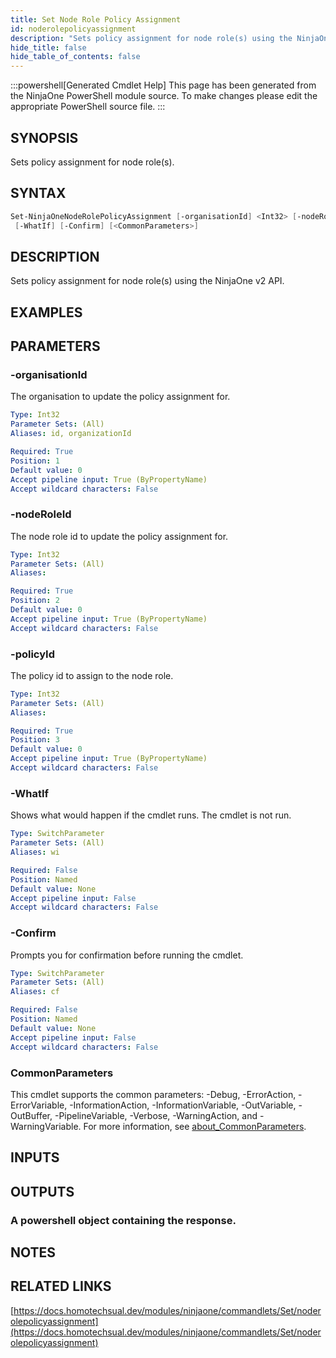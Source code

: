```yaml
---
title: Set Node Role Policy Assignment
id: noderolepolicyassignment
description: "Sets policy assignment for node role(s) using the NinjaOne v2 API."
hide_title: false
hide_table_of_contents: false
---
```


:::powershell[Generated Cmdlet Help]
This page has been generated from the NinjaOne PowerShell module source. To make changes please edit the appropriate PowerShell source file.
:::

## SYNOPSIS

Sets policy assignment for node role(s).

## SYNTAX

```powershell
Set-NinjaOneNodeRolePolicyAssignment [-organisationId] <Int32> [-nodeRoleId] <Int32> [-policyId] <Int32>
 [-WhatIf] [-Confirm] [<CommonParameters>]
```

## DESCRIPTION

Sets policy assignment for node role(s) using the NinjaOne v2 API.

## EXAMPLES

## PARAMETERS

### -organisationId

The organisation to update the policy assignment for.

```yaml
Type: Int32
Parameter Sets: (All)
Aliases: id, organizationId

Required: True
Position: 1
Default value: 0
Accept pipeline input: True (ByPropertyName)
Accept wildcard characters: False
```

### -nodeRoleId

The node role id to update the policy assignment for.

```yaml
Type: Int32
Parameter Sets: (All)
Aliases:

Required: True
Position: 2
Default value: 0
Accept pipeline input: True (ByPropertyName)
Accept wildcard characters: False
```

### -policyId

The policy id to assign to the node role.

```yaml
Type: Int32
Parameter Sets: (All)
Aliases:

Required: True
Position: 3
Default value: 0
Accept pipeline input: True (ByPropertyName)
Accept wildcard characters: False
```

### -WhatIf

Shows what would happen if the cmdlet runs.
The cmdlet is not run.

```yaml
Type: SwitchParameter
Parameter Sets: (All)
Aliases: wi

Required: False
Position: Named
Default value: None
Accept pipeline input: False
Accept wildcard characters: False
```

### -Confirm

Prompts you for confirmation before running the cmdlet.

```yaml
Type: SwitchParameter
Parameter Sets: (All)
Aliases: cf

Required: False
Position: Named
Default value: None
Accept pipeline input: False
Accept wildcard characters: False
```

### CommonParameters

This cmdlet supports the common parameters: -Debug, -ErrorAction, -ErrorVariable, -InformationAction, -InformationVariable, -OutVariable, -OutBuffer, -PipelineVariable, -Verbose, -WarningAction, and -WarningVariable. For more information, see [about_CommonParameters](http://go.microsoft.com/fwlink/?LinkID=113216).

## INPUTS

## OUTPUTS

### A powershell object containing the response.

## NOTES

## RELATED LINKS

[https://docs.homotechsual.dev/modules/ninjaone/commandlets/Set/noderolepolicyassignment](https://docs.homotechsual.dev/modules/ninjaone/commandlets/Set/noderolepolicyassignment)
